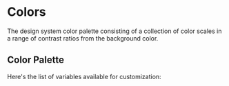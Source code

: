 
<Meta title="theme/Colors" />

# Colors

The design system color palette consisting of a collection of color scales in a
range of contrast ratios from the background color.

## Color Palette

Here's the list of variables available for customization:

<ColorPalette>
  <ColorItem
    title="background-color-background"
    colors={{
      DEFAULT: "var(--background-color-background)",
      body: "var(--background-color-background-body)",
      overlay: "var(--background-color-background-overlay)",
      strong: "var(--background-color-background-strong)",
      stronger: "var(--background-color-background-stronger)",
      strongest: "var(--background-color-background-strongest)",
      weak: "var(--background-color-background-weak)",
    }}
  />
  <ColorItem
    title="background-destructive-color-background"
    colors={{
      DEFAULT: "var(--background-destructive-color-background-destructive)",
      strong:
        "var(--background-destructive-color-background-destructive-strong)",
      stronger:
        "var(--background-destructive-color-background-destructive-stronger)",
      strongest:
        "var(--background-destructive-color-background-destructive-strongest)",
      weak: "var(--background-destructive-color-background-destructive-weak)",
      weaker:
        "var(--background-destructive-color-background-destructive-weaker)",
      weakest:
        "var(--background-destructive-color-background-destructive-weakest)",
    }}
  />
  <ColorItem
    title="background-error-color-background"
    colors={{
      DEFAULT: "var(--background-error-color-background-error)",
      strong: "var(--background-error-color-background-error-strong)",
      stronger: "var(--background-error-color-background-error-stronger)",
      strongest: "var(--background-error-color-background-error-strongest)",
      weakest: "var(--background-error-color-background-error-weakest)",
    }}
  />
  <ColorItem
    title="background-info-color-background-info"
    colors={{
      DEFAULT: "var(--background-info-color-background-info)",
      weakest: "var(--background-info-color-background-info-weakest)",
    }}
  />
  <ColorItem
    title="background-inverse-color-background-body-inverse"
    colors={{
      DEFAULT: "var(--background-inverse-color-background-body-inverse)",
    }}
  />
  <ColorItem
    title="background-inverse-color-background-inverse"
    colors={{
      DEFAULT: "var(--background-inverse-color-background-inverse)",
      strong: "var(--background-inverse-color-background-inverse-strong)",
      stronger: "var(--background-inverse-color-background-inverse-stronger)",
    }}
  />
  <ColorItem
    title="background-primary-color-background-primary"
    colors={{
      DEFAULT: "var(--background-primary-color-background-primary)",
      strong: "var(--background-primary-color-background-primary-strong)",
      stronger: "var(--background-primary-color-background-primary-stronger)",
      strongest: "var(--background-primary-color-background-primary-strongest)",
      weak: "var(--background-primary-color-background-primary-weak)",
      weaker: "var(--background-primary-color-background-primary-weaker)",
      weakest: "var(--background-primary-color-background-primary-weakest)",
    }}
  />
  <ColorItem
    title="background-success-color-background-success"
    colors={{
      DEFAULT: "var(--background-success-color-background-success)",
      weakest: "var(--background-success-color-background-success-weakest)",
    }}
  />
  <ColorItem
    title="background-warning-color-background-warning"
    colors={{
      DEFAULT: "var(--background-warning-color-background-warning)",
      weakest: "var(--background-warning-color-background-warning-weakest)",
    }}
  />
  <ColorItem
    title="border-color-border"
    colors={{
      DEFAULT: "var(--border-color-border)",
      strong: "var(--border-color-border-strong)",
      weak: "var(--border-color-border-weak)",
      weaker: "var(--border-color-border-weaker)",
      weakest: "var(--border-color-border-weakest)",
    }}
  />
  <ColorItem
    title="border-destructive-color-border-destructive"
    colors={{
      DEFAULT: "var(--border-destructive-color-border-destructive)",
      strong: "var(--border-destructive-color-border-destructive-strong)",
      stronger: "var(--border-destructive-color-border-destructive-stronger)",
      strongest: "var(--border-destructive-color-border-destructive-strongest)",
      weak: "var(--border-destructive-color-border-destructive-weak)",
      weaker: "var(--border-destructive-color-border-destructive-weaker)",
      weakest: "var(--border-destructive-color-border-destructive-weakest)",
    }}
  />
  <ColorItem
    title="border-error-color-border-error"
    colors={{
      DEFAULT: "var(--border-error-color-border-error)",
      strong: "var(--border-error-color-border-error-strong)",
      stronger: "var(--border-error-color-border-error-stronger)",
      strongest: "var(--border-error-color-border-error-strongest)",
      weak: "var(--border-error-color-border-error-weak)",
      weaker: "var(--border-error-color-border-error-weaker)",
      weakest: "var(--border-error-color-border-error-weakest)",
    }}
  />
  <ColorItem
    title="border-info-color-border-info"
    colors={{
      DEFAULT: "var(--border-info-color-border-info)",
      weak: "var(--border-info-color-border-info-weak)",
      weaker: "var(--border-info-color-border-info-weaker)",
      weakest: "var(--border-info-color-border-info-weakest)",
    }}
  />
  <ColorItem
    title="border-inverse-color-border-inverse"
    colors={{
      DEFAULT: "var(--border-inverse-color-border-inverse)",
      strong: "var(--border-inverse-color-border-inverse-strong)",
      stronger: "var(--border-inverse-color-border-inverse-stronger)",
      strongest: "var(--border-inverse-color-border-inverse-strongest)",
      weaker: "var(--border-inverse-color-border-inverse-weaker)",
      weakest: "var(--border-inverse-color-border-inverse-weakest)",
    }}
  />
  <ColorItem
    title="border-primary-color-border-primary"
    colors={{
      DEFAULT: "var(--border-primary-color-border-primary)",
      strong: "var(--border-primary-color-border-primary-strong)",
      stronger: "var(--border-primary-color-border-primary-stronger)",
      strongest: "var(--border-primary-color-border-primary-strongest)",
      weak: "var(--border-primary-color-border-primary-weak)",
      weaker: "var(--border-primary-color-border-primary-weaker)",
      weakest: "var(--border-primary-color-border-primary-weakest)",
    }}
  />
  <ColorItem
    title="border-success-color-border-success"
    colors={{
      DEFAULT: "var(--border-success-color-border-success)",
      weak: "var(--border-success-color-border-success-weak)",
      weaker: "var(--border-success-color-border-success-weaker)",
      weakest: "var(--border-success-color-border-success-weakest)",
    }}
  />
  <ColorItem
    title="border-warning-color-border-warning"
    colors={{
      DEFAULT: "var(--border-warning-color-border-warning)",
      weak: "var(--border-warning-color-border-warning-weak)",
      weaker: "var(--border-warning-color-border-warning-weaker)",
      weakest: "var(--border-warning-color-border-warning-weakest)",
    }}
  />
  <ColorItem
    title="data-visualization-color-data-visualization"
    colors={{
      DEFAULT: "var(--data-visualization-color-data-visualization-1)",
      2: "var(--data-visualization-color-data-visualization-2)",
      3: "var(--data-visualization-color-data-visualization-3)",
      4: "var(--data-visualization-color-data-visualization-4)",
      5: "var(--data-visualization-color-data-visualization-5)",
      6: "var(--data-visualization-color-data-visualization-6)",
      7: "var(--data-visualization-color-data-visualization-7)",
      8: "var(--data-visualization-color-data-visualization-8)",
      9: "var(--data-visualization-color-data-visualization-9)",
      10: "var(--data-visualization-color-data-visualization-10)",
    }}
  />
  <ColorItem
    title="text-color-text"
    colors={{
      DEFAULT: "var(--text-color-text)",
      weak: "var(--text-color-text-weak)",
      weaker: "var(--text-color-text-weaker)",
      weakest: "var(--text-color-text-weakest)",
    }}
  />
  <ColorItem
    title="text-destructive-color-text-destructive"
    colors={{
      DEFAULT: "var(--text-destructive-color-text-destructive)",
      strong: "var(--text-destructive-color-text-destructive-strong)",
      stronger: "var(--text-destructive-color-text-destructive-stronger)",
      strongest: "var(--text-destructive-color-text-destructive-strongest)",
      weak: "var(--text-destructive-color-text-destructive-weak)",
    }}
  />
  <ColorItem
    title="text-error-color-text-error"
    colors={{
      DEFAULT: "var(--text-error-color-text-error)",
      strong: "var(--text-error-color-text-error-strong)",
      stronger: "var(--text-error-color-text-error-stronger)",
      strongest: "var(--text-error-color-text-error-strongest)",
      weak: "var(--text-error-color-text-error-weak)",
    }}
  />
  <ColorItem
    title="text-icon-color-text-icon"
    colors={{
      DEFAULT: "var(--text-icon-color-text-icon)",
      error: "var(--text-icon-color-text-icon-error)",
      info: "var(--text-icon-color-text-icon-info)",
      inverse: "var(--text-icon-color-text-icon-inverse)",
      success: "var(--text-icon-color-text-icon-success)",
      warning: "var(--text-icon-color-text-icon-warning)",
      weaker: "var(--text-icon-color-text-icon-weaker)",
    }}
  />
  <ColorItem
    title="text-info-color-text-info"
    colors={{
      DEFAULT: "var(--text-info-color-text-info)",
      strong: "var(--text-info-color-text-info-strong)",
    }}
  />
  <ColorItem
    title="text-inverse-color-text-inverse"
    colors={{
      DEFAULT: "var(--text-inverse-color-text-inverse)",
      weak: "var(--text-inverse-color-text-inverse-weak)",
      weaker: "var(--text-inverse-color-text-inverse-weaker)",
      weakest: "var(--text-inverse-color-text-inverse-weakest)",
    }}
  />
  <ColorItem
    title="text-link-color-text-link"
    colors={{
      DEFAULT: "var(--text-link-color-text-link)",
      strong: "var(--text-link-color-text-link-strong)",
      stronger: "var(--text-link-color-text-link-stronger)",
      strongest: "var(--text-link-color-text-link-strongest)",
      weak: "var(--text-link-color-text-link-weak)",
    }}
  />
  <ColorItem
    title="text-link-destructive-color-text-link-destructive"
    colors={{
      DEFAULT: "var(--text-link-destructive-color-text-link-destructive)",
      strong: "var(--text-link-destructive-color-text-link-destructive-strong)",
      stronger:
        "var(--text-link-destructive-color-text-link-destructive-stronger)",
      strongest:
        "var(--text-link-destructive-color-text-link-destructive-strongest)",
      weak: "var(--text-link-destructive-color-text-link-destructive-weak)",
    }}
  />
  <ColorItem
    title="text-primary-color-text-primary"
    colors={{
      DEFAULT: "var(--text-primary-color-text-primary)",
      strong: "var(--text-primary-color-text-primary-strong)",
      stronger: "var(--text-primary-color-text-primary-stronger)",
      strongest: "var(--text-primary-color-text-primary-strongest)",
      weak: "var(--text-primary-color-text-primary-weak)",
    }}
  />
  <ColorItem
    title="text-success-color-text-success"
    colors={{
      DEFAULT: "var(--text-success-color-text-success)",
    }}
  />
  <ColorItem
    title="text-warning-color-text-warning"
    colors={{
      DEFAULT: "var(--text-warning-color-text-warning)",
      strong: "var(--text-warning-color-text-warning-strong)",
    }}
  />
</ColorPalette>

